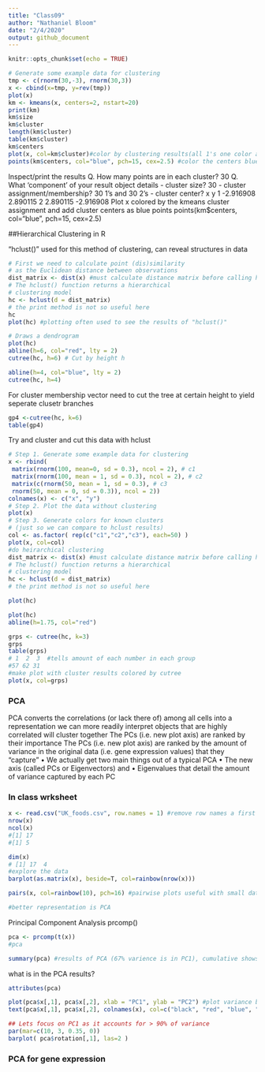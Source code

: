 ```yaml
---
title: "Class09"
author: "Nathaniel Bloom"
date: "2/4/2020"
output: github_document
---
```


```r
knitr::opts_chunk$set(echo = TRUE)
```

```r
# Generate some example data for clustering
tmp <- c(rnorm(30,-3), rnorm(30,3))
x <- cbind(x=tmp, y=rev(tmp))
plot(x)
km <- kmeans(x, centers=2, nstart=20)
print(km)
km$size
km$cluster
length(km$cluster)
table(km$cluster)
km$centers
plot(x, col=km$cluster)#color by clustering results(all 1's one color and all 2's will be different color)
points(km$centers, col="blue", pch=15, cex=2.5) #color the centers blue 
```
Inspect/print the results
Q. How many points are in each cluster?
    30
Q. What ‘component’ of your result object details
 - cluster size?
    30 
 - cluster assignment/membership?
  30 1's and 30 2's 
 - cluster center?
           x         y
1 -2.916908  2.890115
2  2.890115 -2.916908
Plot x colored by the kmeans cluster assignment and
 add cluster centers as blue points
points(km$centers, col="blue", pch=15, cex=2.5)

##Hierarchical Clustering in R 

"hclust()" used for this method of clustering, can reveal structures in data 
```r
# First we need to calculate point (dis)similarity
# as the Euclidean distance between observations
dist_matrix <- dist(x) #must calculate distance matrix before calling hclust()
# The hclust() function returns a hierarchical
# clustering model
hc <- hclust(d = dist_matrix)
# the print method is not so useful here
hc 
plot(hc) #plotting often used to see the results of "hclust()"

# Draws a dendrogram
plot(hc)
abline(h=6, col="red", lty = 2)
cutree(hc, h=6) # Cut by height h

abline(h=4, col="blue", lty = 2)
cutree(hc, h=4)
```

For cluster membership vector need to cut the tree at certain height to yield  seperate clusetr branches 

```r
gp4 <-cutree(hc, k=6)
table(gp4)

```
Try and cluster and cut this data with hclust 
```r
# Step 1. Generate some example data for clustering
x <- rbind(
 matrix(rnorm(100, mean=0, sd = 0.3), ncol = 2), # c1
 matrix(rnorm(100, mean = 1, sd = 0.3), ncol = 2), # c2
 matrix(c(rnorm(50, mean = 1, sd = 0.3), # c3
 rnorm(50, mean = 0, sd = 0.3)), ncol = 2))
colnames(x) <- c("x", "y")
# Step 2. Plot the data without clustering
plot(x)
# Step 3. Generate colors for known clusters
# (just so we can compare to hclust results)
col <- as.factor( rep(c("c1","c2","c3"), each=50) )
plot(x, col=col)
#do heirarchical clustering 
dist_matrix <- dist(x) #must calculate distance matrix before calling hclust()
# The hclust() function returns a hierarchical
# clustering model
hc <- hclust(d = dist_matrix)
# the print method is not so useful here

plot(hc)

plot(hc)
abline(h=1.75, col="red")
```
```r
grps <- cutree(hc, k=3)
grps
table(grps)
# 1  2  3  #tells amount of each number in each group 
#57 62 31 
#make plot with cluster results colored by cutree 
plot(x, col=grps)
```


### PCA
PCA converts the correlations (or lack there of) among all cells into a
representation we can more readily interpret
      objects that are highly correlated will cluster together
      The PCs (i.e. new plot axis) are ranked by their importance 
      The PCs (i.e. new plot axis) are ranked by the amount of variance in the       original data (i.e. gene expression values) that they “capture” 
          • We actually get two main things out of a typical PCA
          • The new axis (called PCs or Eigenvectors) and
          • Eigenvalues that detail the amount of variance captured by each PC
            
      
### In class wrksheet

```r
x <- read.csv("UK_foods.csv", row.names = 1) #remove row names a first column  
nrow(x)
ncol(x)
#[1] 17
#[1] 5

dim(x)
# [1] 17  4
#explore the data 
barplot(as.matrix(x), beside=T, col=rainbow(nrow(x)))

pairs(x, col=rainbow(10), pch=16) #pairwise plots useful with small data sets, compares each country with eachother on each axis and each point represents a food type, points that don't lie along the axis represent differeing values between the countries 

#better representation is PCA 

```
Principal Component Analysis prcomp()
```r
pca <- prcomp(t(x))
#pca


```
```r
summary(pca) #results of PCA (67% varience is in PC1), cumulative shows what proportion of variance due to adding each PC together (96% with PC1 + PC2)
```

what is in the PCA results? 
```r
attributes(pca)

```

```r
plot(pca$x[,1], pca$x[,2], xlab = "PC1", ylab = "PC2") #plot variance between countries 
text(pca$x[,1], pca$x[,2], colnames(x), col=c("black", "red", "blue", "green")) 

```

```r
## Lets focus on PC1 as it accounts for > 90% of variance 
par(mar=c(10, 3, 0.35, 0))
barplot( pca$rotation[,1], las=2 )
```

### PCA for gene expression 



